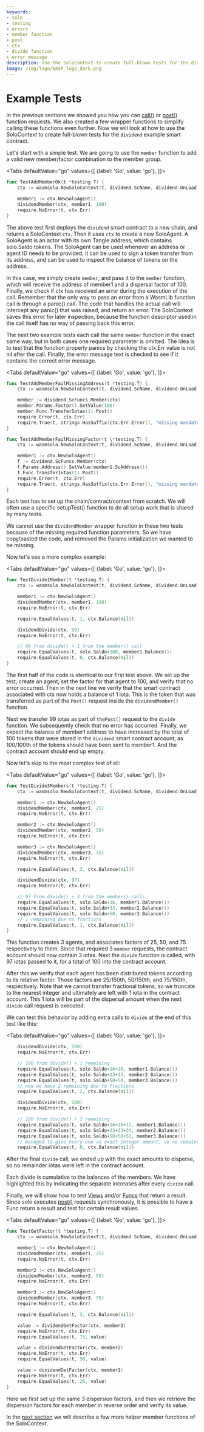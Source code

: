 ```yaml
---
keywords:
- solo
- testing
- errors
- member function
- post
- ctx
- divide function
- error message
description: Use the SoloContext to create full-blown tests for the dividend example smart contract.
image: /img/logo/WASP_logo_dark.png
---
```


# Example Tests

In the previous sections we showed you how you can [call()](call.mdx) or [post()](post.mdx) function requests. We also
created a few wrapper functions to simplify calling these functions even further. Now we
will look at how to use the SoloContext to create full-blown tests for the
`dividend` example smart contract.

Let's start with a simple test. We are going to use the `member` function to add a valid
new member/factor combination to the member group.

<Tabs defaultValue="go"
    values={[
        {label: 'Go', value: 'go'},
    ]}>

<TabItem value="go">

```go
func TestAddMemberOk(t *testing.T) {
    ctx := wasmsolo.NewSoloContext(t, dividend.ScName, dividend.OnLoad)

    member1 := ctx.NewSoloAgent()
    dividendMember(ctx, member1, 100)
    require.NoError(t, ctx.Err)
}
```

</TabItem>
</Tabs>

The above test first deploys the `dividend` smart contract to a new chain, and returns a
SoloContext `ctx`. Then it uses `ctx` to create a new SoloAgent. A SoloAgent is an actor
with its own Tangle address, which contains solo.Saldo tokens. The SoloAgent can be used
whenever an address or agent ID needs to be provided, it can be used to sign a token
transfer from its address, and can be used to inspect the balance of tokens on the
address.

In this case, we simply create `member`, and pass it to the `member` function, which will
receive the address of member1 and a dispersal factor of 100. Finally, we check if ctx has
received an error during the execution of the call. Remember that the only way to pass an
error from a WasmLib function call is through a panic() call. The code that handles the
actual call will intercept any panic() that was raised, and return an error.
The SoloContext saves this error for later inspection, because the function descriptor
used in the call itself has no way of passing back this error.

The next two example tests each call the same `member` function in the exact same way, but
in both cases one required parameter is omitted. The idea is to test that the function
properly panics by checking the ctx.Err value is not nil after the call. Finally, the
error message text is checked to see if it contains the correct error message.

<Tabs defaultValue="go"
      values={[
          {label: 'Go', value: 'go'},
      ]}>

<TabItem value="go">

```go
func TestAddMemberFailMissingAddress(t *testing.T) {
    ctx := wasmsolo.NewSoloContext(t, dividend.ScName, dividend.OnLoad)

    member := dividend.ScFuncs.Member(ctx)
    member.Params.Factor().SetValue(100)
    member.Func.TransferIotas(1).Post()
    require.Error(t, ctx.Err)
    require.True(t, strings.HasSuffix(ctx.Err.Error(), "missing mandatory address"))
}

func TestAddMemberFailMissingFactor(t \*testing.T) {
    ctx := wasmsolo.NewSoloContext(t, dividend.ScName, dividend.OnLoad)

    member1 := ctx.NewSoloAgent()
    f := dividend.ScFuncs.Member(ctx)
    f.Params.Address().SetValue(member1.ScAddress())
    f.Func.TransferIotas(1).Post()
    require.Error(t, ctx.Err)
    require.True(t, strings.HasSuffix(ctx.Err.Error(), "missing mandatory factor"))
}
```

</TabItem>
</Tabs>

Each test has to set up the chain/contract/context from scratch. We will often
use a specific setupTest() function to do all setup work that is shared by many tests.

We cannot use the `dividendMember` wrapper function in these two tests
because of the missing required function parameters. So we have copy/pasted the code, and
removed the Params initialization we wanted to be missing.

Now let's see a more complex example:

<Tabs defaultValue="go"
      values={[
          {label: 'Go', value: 'go'},
      ]}>

<TabItem value="go">

```go
func TestDivide1Member(t *testing.T) {
    ctx := wasmsolo.NewSoloContext(t, dividend.ScName, dividend.OnLoad)

    member1 := ctx.NewSoloAgent()
    dividendMember(ctx, member1, 100)
    require.NoError(t, ctx.Err)

    require.EqualValues(t, 1, ctx.Balance(nil))

    dividendDivide(ctx, 99)
    require.NoError(t, ctx.Err)

    // 99 from divide() + 1 from the member() call
    require.EqualValues(t, solo.Saldo+100, member1.Balance())
    require.EqualValues(t, 0, ctx.Balance(nil))
}
```

</TabItem>
</Tabs>

The first half of the code is identical to our first test above. We set up the test,
create an agent, set the factor for that agent to 100, and verify that no error occurred.
Then in the next line we verify that the smart contract associated with ctx now holds a
balance of 1 iota. This is the token that was transferred as part of the `Post()` request
inside the `dividendMember()` function.

Next we transfer 99 iotas as part of `thePost()` request to the `divide` function. We
subsequently check that no error has occurred. Finally, we expect the balance of member1
address to have increased by the total of 100 tokens that were stored in the
`dividend` smart contract account, as 100/100th of the tokens should have been sent to
member1. And the contract account should end up empty.

Now let's skip to the most complex test of all:

<Tabs defaultValue="go"
      values={[
          {label: 'Go', value: 'go'},
      ]}>

<TabItem value="go">

```go
func TestDivide3Members(t *testing.T) {
    ctx := wasmsolo.NewSoloContext(t, dividend.ScName, dividend.OnLoad)

    member1 := ctx.NewSoloAgent()
    dividendMember(ctx, member1, 25)
    require.NoError(t, ctx.Err)

    member2 := ctx.NewSoloAgent()
    dividendMember(ctx, member2, 50)
    require.NoError(t, ctx.Err)

    member3 := ctx.NewSoloAgent()
    dividendMember(ctx, member3, 75)
    require.NoError(t, ctx.Err)

    require.EqualValues(t, 3, ctx.Balance(nil))

    dividendDivide(ctx, 97)
    require.NoError(t, ctx.Err)

    // 97 from divide() + 3 from the member() calls
    require.EqualValues(t, solo.Saldo+16, member1.Balance())
    require.EqualValues(t, solo.Saldo+33, member2.Balance())
    require.EqualValues(t, solo.Saldo+50, member3.Balance())
    // 1 remaining due to fractions
    require.EqualValues(t, 1, ctx.Balance(nil))
}
```

</TabItem>
</Tabs>

This function creates 3 agents, and associates factors of 25, 50, and 75 respectively to
them. Since that required 3 `member` requests, the contract account should now contain 3
iotas. Next the `divide` function is called, with 97 iotas passed to it, for a total of
100 into the contract account.

After this we verify that each agent has been distributed tokens according to its relative
factor. Those factors are 25/150th, 50/150th, and 75/150th, respectively. Note that we
cannot transfer fractional tokens, so we truncate to the nearest integer and ultimately
are left with 1 iota in the contract account. This 1 iota will be part of the dispersal
amount when the next `divide` call request is executed.

We can test this behavior by adding extra calls to `divide` at the end of this test like
this:

<Tabs defaultValue="go"
      values={[
          {label: 'Go', value: 'go'},
      ]}>

<TabItem value="go">

```go
    dividendDivide(ctx, 100)
    require.NoError(t, ctx.Err)

    // 100 from divide() + 1 remaining
    require.EqualValues(t, solo.Saldo+16+16, member1.Balance())
    require.EqualValues(t, solo.Saldo+33+33, member2.Balance())
    require.EqualValues(t, solo.Saldo+50+50, member3.Balance())
    // now we have 2 remaining due to fractions
    require.EqualValues(t, 2, ctx.Balance(nil))

    dividendDivide(ctx, 100)
    require.NoError(t, ctx.Err)

    // 100 from divide() + 2 remaining
    require.EqualValues(t, solo.Saldo+16+16+17, member1.Balance())
    require.EqualValues(t, solo.Saldo+33+33+34, member2.Balance())
    require.EqualValues(t, solo.Saldo+50+50+51, member3.Balance())
    // managed to give every one an exact integer amount, so no remainder
    require.EqualValues(t, 0, ctx.Balance(nil))
```

</TabItem>
</Tabs>

After the final `divide` call, we ended up with the exact amounts to disperse,
so no remainder iotas were left in the contract account.

Each divide is cumulative to the balances of the members. We have
highlighted this by indicating the separate increases after every `divide` call.

Finally, we will show how to test [Views](views.mdx) and/or [Funcs](funcs.mdx) that return a result.
Since solo executes [post()](post.mdx) requests synchronously, it is possible to have a Func return a result and
test for certain result values.

<Tabs defaultValue="go"
      values={[
          {label: 'Go', value: 'go'},
      ]}>

<TabItem value="go">

```go
func TestGetFactor(t *testing.T) {
    ctx := wasmsolo.NewSoloContext(t, dividend.ScName, dividend.OnLoad)

    member1 := ctx.NewSoloAgent()
    dividendMember(ctx, member1, 25)
    require.NoError(t, ctx.Err)

    member2 := ctx.NewSoloAgent()
    dividendMember(ctx, member2, 50)
    require.NoError(t, ctx.Err)

    member3 := ctx.NewSoloAgent()
    dividendMember(ctx, member3, 75)
    require.NoError(t, ctx.Err)

    require.EqualValues(t, 3, ctx.Balance(nil))

    value := dividendGetFactor(ctx, member3)
    require.NoError(t, ctx.Err)
    require.EqualValues(t, 75, value)

    value = dividendGetFactor(ctx, member2)
    require.NoError(t, ctx.Err)
    require.EqualValues(t, 50, value)

    value = dividendGetFactor(ctx, member1)
    require.NoError(t, ctx.Err)
    require.EqualValues(t, 25, value)
}
```

</TabItem>
</Tabs>

Here we first set up the same 3 dispersion factors, and then we retrieve the dispersion
factors for each member in reverse order and verify its value.

In the [next section](timelock.mdx) we will describe a few more helper member functions of the
SoloContext.

